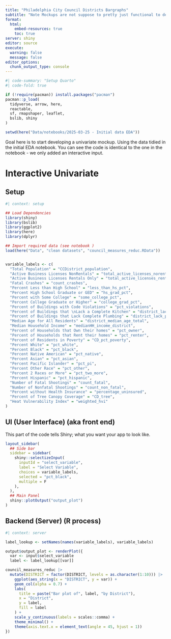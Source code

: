 ```yaml
---
title: "Philadelphia City Council Districts Bargraphs"
subtitle: "Note Mockups are not suppose to pretty just functional to develop core logic; we can make things pretty later"
format: 
  html:
    embed-resources: true
    toc: true
server: shiny
editor: source
execute:
  warning: false
  message: false
editor_options: 
  chunk_output_type: console
---
```


```r
#| code-summary: "Setup Quarto"
#| code-fold: true

if (!require(pacman)) install.packages("pacman")
pacman::p_load(
  tidyverse, arrow, here,
  reactable,
  sf, rmapshaper, leaflet,
  bslib, shiny
)

setwd(here("Data/notebooks/2025-03-25 - Initial data EDA"))

```

Goal here is to start developing a univariate mockup. Using the data tidied in the initial EDA notebook. You can see the code is identical to the one in the notebook - we only added an interactive input.  

# Interactive Univariate


## Setup 

```r
#| context: setup

## Load Dependencies
library(shiny)
library(bslib)  
library(ggplot2)
library(here)
library(dplyr)

## Import required data (see notebook )
load(here("Data", "clean datasets", "council_measures_reduc.RData"))


variable_labels <- c(
  "Total Population" = "CCDistrict_population",
  "Active Business Licenses NonRentals" = "total_active_licenses_norentals",
  "Active Business Licenses Rentals Only" = "total_active_licenses_rentalsonly",
  "Fatal Crashes" = "count_crashes",
  "Percent Less than High School" = "less_than_hs_pct",
  "Percent High School Graduate or GED" = "hs_grad_pct",
  "Percent with Some College" = "some_college_pct",
  "Percent College Graduate or Higher" = "college_grad_pct", 
  "Percent of Buildings with Code Violations" = "pct_violations",
  "Percent of Buildings that \nLack a Complete Kitchen" = "district_lack_kitch_pct",
  "Percent of Buildings that Lack Complete Plumbing" = "district_lack_plumb_pct",
  "Median Age for All Residents" = "district_median_age_total",
  "Median Household Income" = "medianHH_income_district",
  "Percent of Households that Own their homes" = "pct_owner",
  "Percent of Households that Rent their homes" = "pct_renter",
  "Percent of Residents in Poverty" = "CD_pct_poverty",
  "Percent White" = "pct_white",
  "Percent Black" = "pct_black",
  "Percent Native American" = "pct_native",
  "Percent Asian" = "pct_asian",
  "Percent Pacific Islander" = "pct_pi",
  "Percent Other Race" = "pct_other",
  "Percent 2 Races or More" = "pct_two_more",
  "Percent Hispanic" = "pct_hispanic",
  "Number of Fatal Shootings" = "count_fatal",
  "Number of Nonfatal Shootings" = "count_non_fatal", 
  "Percent without Health Insurance" = "percentage_uninsured",
  "Percent of Tree Canopy Coverage" = "CD_tree", 
  "Heat Vulnerability Index" = "weighted_hvi"
)

```

## UI (User Interface) (aka front end)

This part of the code tells Shiny; what you want your app to look like.

```r
layout_sidebar(
  ## Side bar
  sidebar = sidebar(
    shiny::selectizeInput(
      inputId = "select_variable",
      label = "Select Variable",
      choices = variable_labels,
      selected = "pct_black",
      multiple = F
    ),
  ),
  ## Main Panel
  shiny::plotOutput("output_plot")
)
```

## Backend (Server) (R process)

```r
#| context: server

label_lookup <- setNames(names(variable_labels), variable_labels)

output$output_plot <- renderPlot({ 
  var <- input$select_variable
  label <- label_lookup[[var]]

council_measures_reduc |> 
  mutate(DISTRICT = factor(DISTRICT, levels = as.character(1:10))) |> 
    ggplot(aes_string(x = "DISTRICT", y = var)) +
    geom_col(alpha = 0.7) +
    labs(
      title = paste("Bar plot of", label, "by District"),
      x = "District",
      y = label,
      fill = label
    ) +
    scale_y_continuous(labels = scales::comma) +
    theme_minimal() +
    theme(axis.text.x = element_text(angle = 45, hjust = 1))
})
```

